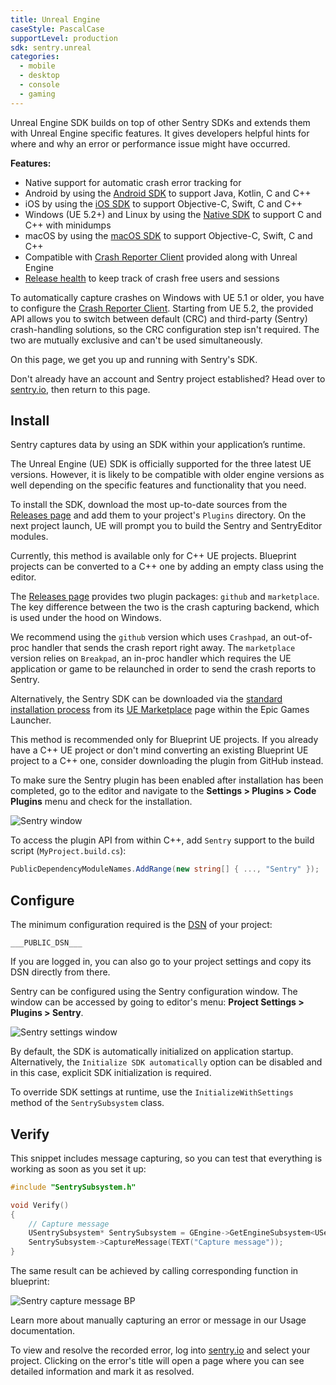 ```yaml
---
title: Unreal Engine
caseStyle: PascalCase
supportLevel: production
sdk: sentry.unreal
categories:
  - mobile
  - desktop
  - console
  - gaming
---
```


Unreal Engine SDK builds on top of other Sentry SDKs and extends them with Unreal Engine specific features. It gives developers helpful hints for where and why an error or performance issue might have occurred.

**Features:**

- Native support for automatic crash error tracking for
- Android by using the [Android SDK](/platforms/android/) to support Java, Kotlin, C and C++
- iOS by using the [iOS SDK](/platforms/apple/guides/ios/) to support Objective-C, Swift, C and C++
- Windows (UE 5.2+) and Linux by using the [Native SDK](/platforms/native/) to support C and C++ with minidumps
- macOS by using the [macOS SDK](/platforms/apple/guides/macos/) to support Objective-C, Swift, C and C++
- Compatible with [Crash Reporter Client](/platforms/unreal/configuration/setup-crashreporter/) provided along with Unreal Engine
- [Release health](/platforms/unreal/configuration/releases/) to keep track of crash free users and sessions

<Alert level="warning">

To automatically capture crashes on Windows with UE 5.1 or older, you have to configure the [Crash Reporter Client](/platforms/unreal/configuration/setup-crashreporter/). Starting from UE 5.2, the provided API allows you to switch between default (CRC) and third-party (Sentry) crash-handling solutions, so the CRC configuration step isn't required. The two are mutually exclusive and can't be used simultaneously.

</Alert>

On this page, we get you up and running with Sentry's SDK.

Don't already have an account and Sentry project established? Head over to [sentry.io](https://sentry.io/signup/), then return to this page.

## Install

Sentry captures data by using an SDK within your application’s runtime.

The Unreal Engine (UE) SDK is officially supported for the three latest UE versions. However, it is likely to be compatible with older engine versions as well depending on the specific features and functionality that you need.

To install the SDK, download the most up-to-date sources from the [Releases page](https://github.com/getsentry/sentry-unreal/releases) and add them to your project's `Plugins` directory. On the next project launch, UE will prompt you to build the Sentry and SentryEditor modules.

<Note>

Currently, this method is available only for C++ UE projects. Blueprint projects can be converted to a C++ one by adding an empty class using the editor.

</Note>

<Note>

The [Releases page](https://github.com/getsentry/sentry-unreal/releases) provides two plugin packages: `github` and `marketplace`. The key difference between the two is the crash capturing backend, which is used under the hood on Windows.

We recommend using the `github` version which uses `Crashpad`, an out-of-proc handler that sends the crash report right away. The `marketplace` version relies on `Breakpad`, an in-proc handler which requires the UE application or game to be relaunched in order to send the crash reports to Sentry.

</Note>

Alternatively, the Sentry SDK can be downloaded via the [standard installation process](https://docs.unrealengine.com/5.2/en-US/working-with-plugins-in-unreal-engine/#installingpluginsfromtheunrealenginemarketplace) from its [UE Marketplace](https://www.unrealengine.com/marketplace/en-US/product/sentry-01) page within the Epic Games Launcher.

<Note>

This method is recommended only for Blueprint UE projects. If you already have a C++ UE project or don't mind converting an existing Blueprint UE project to a C++ one, consider downloading the plugin from GitHub instead.

</Note>

To make sure the Sentry plugin has been enabled after installation has been completed, go to the editor and navigate to the **Settings > Plugins > Code Plugins** menu and check for the installation.

![Sentry window](./img/unreal_plugins_window.png)

To access the plugin API from within C++,
add `Sentry` support to the build script (`MyProject.build.cs`):

```csharp
PublicDependencyModuleNames.AddRange(new string[] { ..., "Sentry" });
```

## Configure

The minimum configuration required is the [DSN](/product/sentry-basics/dsn-explainer/) of your project:


```
___PUBLIC_DSN___
```

<Note>

If you are logged in, you can also go to your project settings and copy its DSN directly from there.

</Note>

Sentry can be configured using the Sentry configuration window.
The window can be accessed by going to editor's menu: **Project Settings > Plugins > Sentry**.

![Sentry settings window](./img/unreal_window.png)

By default, the SDK is automatically initialized on application startup. Alternatively, the `Initialize SDK automatically` option can be disabled and in this case, explicit SDK initialization is required.

To override SDK settings at runtime, use the `InitializeWithSettings` method of the `SentrySubsystem` class.

## Verify

This snippet includes message capturing, so you can test that everything is working as soon as you set it up:

```cpp
#include "SentrySubsystem.h"

void Verify()
{
    // Capture message
    USentrySubsystem* SentrySubsystem = GEngine->GetEngineSubsystem<USentrySubsystem>();
    SentrySubsystem->CaptureMessage(TEXT("Capture message"));
}
```

The same result can be achieved by calling corresponding function in blueprint:

![Sentry capture message BP](./img/unreal_bp_message.png)

<Note>

Learn more about manually capturing an error or message in our <PlatformLink to="/usage/">Usage documentation</PlatformLink>.

</Note>

To view and resolve the recorded error, log into [sentry.io](https://sentry.io) and select your project. Clicking on the error's title will open a page where you can see detailed information and mark it as resolved.
